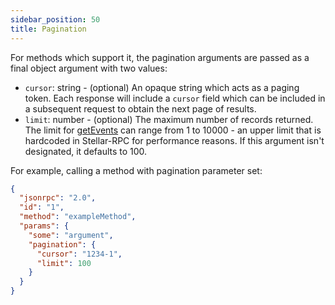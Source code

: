 ```yaml
---
sidebar_position: 50
title: Pagination
---
```


For methods which support it, the pagination arguments are passed as a final object argument with two values:

- `cursor`: string - (optional) An opaque string which acts as a paging token. Each response will include a `cursor` field which can be included in a subsequent request to obtain the next page of results.
- `limit`: number - (optional) The maximum number of records returned. The limit for [getEvents](../methods/getEvents.mdx) can range from 1 to 10000 - an upper limit that is hardcoded in Stellar-RPC for performance reasons. If this argument isn't designated, it defaults to 100.

For example, calling a method with pagination parameter set:

```json
{
  "jsonrpc": "2.0",
  "id": "1",
  "method": "exampleMethod",
  "params": {
    "some": "argument",
    "pagination": {
      "cursor": "1234-1",
      "limit": 100
    }
  }
}
```
